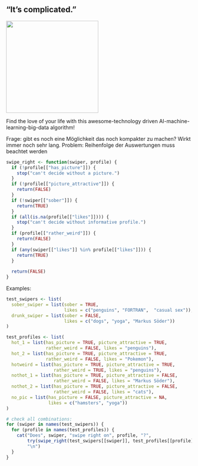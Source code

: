 ## "It's complicated." 

![](https://preview.redd.it/uwv0jb0ocfc11.png?width=640&crop=smart&auto=webp&s=7c973f5b8dcd09b5ef31008641bf6b9f9fccaa89){width=250px}

Find the love of your life with this awesome-technology driven AI-machine-learning-big-data algorithm!



Frage: gibt es noch eine Möglichkeit das noch kompakter zu machen?
Wirkt immer noch sehr lang. Problem: Reihenfolge der Auswertungen muss beachtet werden

```r
swipe_right <- function(swiper, profile) {
  if (!profile[["has_picture"]]) {
    stop("can't decide without a picture.")
  }
  if (!profile[["picture_attractive"]]) {
    return(FALSE)
  }
  if (!swiper[["sober"]]) {
    return(TRUE)
  }
  if (all(is.na(profile[["likes"]]))) {
    stop("can't decide without informative profile.")
  }
  if (profile[["rather_weird"]]) {
    return(FALSE)
  }
  if (any(swiper[["likes"]] %in% profile[["likes"]])) {
    return(TRUE)
  } 
  
  return(FALSE)
}
```

Examples:

```r
test_swipers <- list(
  sober_swiper = list(sober = TRUE, 
                      likes = c("penguins", "FORTRAN",  "casual sex")),
  drunk_swiper = list(sober = FALSE, 
                      likes = c("dogs", "yoga", "Markus Söder"))
)

test_profiles <- list(
  hot_1 = list(has_picture = TRUE, picture_attractive = TRUE,
               rather_weird = FALSE, likes = "penguins"),
  hot_2 = list(has_picture = TRUE, picture_attractive = TRUE,
               rather_weird = FALSE, likes = "Pokemon"),
  hotweird = list(has_picture = TRUE, picture_attractive = TRUE,
                  rather_weird = TRUE, likes = "penguins"),
  nothot_1 = list(has_picture = TRUE, picture_attractive = FALSE,
                  rather_weird = FALSE, likes = "Markus Söder"),
  nothot_2 = list(has_picture = TRUE, picture_attractive = FALSE,
                  rather_weird = FALSE, likes = "cats"),
  no_pic = list(has_picture = FALSE, picture_attractive = NA,
                likes = c("hamsters", "yoga"))
)

# check all combinations:
for (swiper in names(test_swipers)) {
  for (profile in names(test_profiles)) {
    cat("Does", swiper, "swipe right on", profile, "?",
        try(swipe_right(test_swipers[[swiper]], test_profiles[[profile]]), silent = TRUE),
        "\n")
  }
}
```


